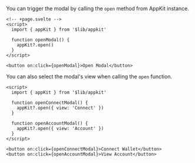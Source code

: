 You can trigger the modal by calling the `open` method from AppKit instance.

```svelte
<!-- +page.svelte -->
<script>
  import { appKit } from '$lib/appkit'
  
  function openModal() {
    appKit?.open()
  }
</script>

<button on:click={openModal}>Open Modal</button>
```

You can also select the modal's view when calling the `open` function.

```svelte
<script>
  import { appKit } from '$lib/appkit'
  
  function openConnectModal() {
    appKit?.open({ view: 'Connect' })
  }
  
  function openAccountModal() {
    appKit?.open({ view: 'Account' })
  }
</script>

<button on:click={openConnectModal}>Connect Wallet</button>
<button on:click={openAccountModal}>View Account</button>
```
